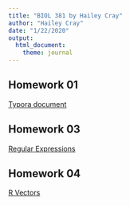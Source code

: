 ```yaml
---
title: "BIOL 381 by Hailey Cray"
author: "Hailey Cray"
date: "1/22/2020"
output: 
  html_document: 
    theme: journal
---
```

## Homework 01
[Typora document](homework one real thing.html)


## Homework 03
[Regular Expressions](HW-3.html)

## Homework 04
[R Vectors](HW4Vectors.html)

